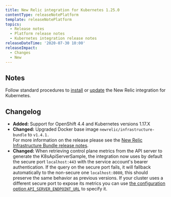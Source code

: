 ```yaml
---
title: New Relic integration for Kubernetes 1.25.0
contentType: releaseNotePlatform
template: releaseNotePlatform
topics:
  - Release notes
  - Platform release notes
  - Kubernetes integration release notes
releaseDateTime: '2020-07-30 10:00'
releaseImpact:
  - Changes
  - New
---
```


## Notes

Follow standard procedures to [install](/docs/integrations/host-integrations/host-integrations-list/kubernetes-monitoring-integration#install) or [update](/docs/integrations/host-integrations/host-integrations-list/kubernetes-monitoring-integration#update) the New Relic integration for Kubernetes.

## Changelog

* **Added:** Support for OpenShift 4.4 and Kubernetes versions 1.17.X
* **Changed:** Upgraded Docker base image `newrelic/infrastructure-bundle` to `v1.4.1.`  
  For more information on the release please see the [New Relic Infrastructure Bundle release notes](https://github.com/newrelic/infrastructure-bundle/releases/tag/1.4.1).
* **Changed:** When retrieving control plane metrics from the API server to generate the K8sApiServerSample, the integration now uses by default the secure port `localhost:443` with the service account's bearer authentication. If the query on the secure port fails, it will fallback automatically to the non-secure one `localhost:8080`, this should preserve the same behavior as previous versions. If your cluster uses a different secure port to expose its metrics you can use [the configuration option `API_SERVER_ENDPOINT_URL`](https://docs.newrelic.com/docs/integrations/kubernetes-integration/installation/configure-control-plane-monitoring#api-server) to specify it.
